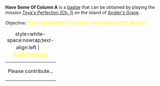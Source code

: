'''Have Some Of Column A''' is a [[Badges|badge]] that can be obtained by playing the mission [[Toya's Perfection (Ch. 1)]] on the island of [[Angler's Grave]].

Objective: <big style="color:yellow">Get ingredients from the merchant at the docks.</big>

{| class="mw-collapsible mw-collapsed"
|+ style=white-space:nowrap;text-align:left | <big style="color:yellow">💡 Walkthrough</big>
|-
| Please contribute...
|}
